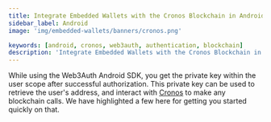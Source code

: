 ```yaml
---
title: Integrate Embedded Wallets with the Cronos Blockchain in Android
sidebar_label: Android
image: 'img/embedded-wallets/banners/cronos.png'

keywords: [android, cronos, web3auth, authentication, blockchain]
description: 'Integrate Embedded Wallets with the Cronos Blockchain in Android | Embedded Wallets'
---
```



While using the Web3Auth Android SDK, you get the private key within the user scope after successful authorization. This private key can be used to retrieve the user's address, and interact with [Cronos](https://cronos.org/) to make any blockchain calls. We have highlighted a few here for getting you started quickly on that.

<EVMInteraction />

